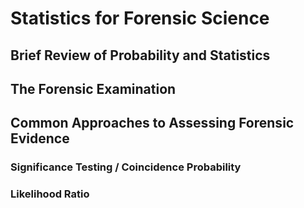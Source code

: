 # Statistics for Forensic Science

## Brief Review of Probability and Statistics

## The Forensic Examination

## Common Approaches to Assessing Forensic Evidence

### Significance Testing / Coincidence Probability

### Likelihood Ratio